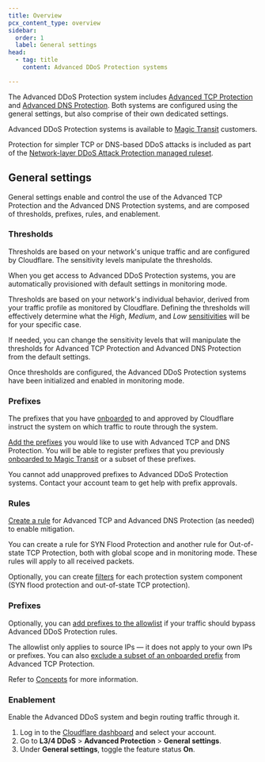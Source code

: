 ```yaml
---
title: Overview
pcx_content_type: overview
sidebar:
  order: 1
  label: General settings
head:
  - tag: title
    content: Advanced DDoS Protection systems

---
```



The Advanced DDoS Protection system includes [Advanced TCP Protection](/ddos-protection/advanced-ddos-systems/overview/advanced-tcp-protection/) and [Advanced DNS Protection](/ddos-protection/advanced-ddos-systems/overview/advanced-dns-protection/). Both systems are configured using the general settings, but also comprise of their own dedicated settings.

Advanced DDoS Protection systems is available to [Magic Transit](/magic-transit/) customers.

Protection for simpler TCP or DNS-based DDoS attacks is included as part of the [Network-layer DDoS Attack Protection managed ruleset](/ddos-protection/managed-rulesets/network/).

## General settings

General settings enable and control the use of the Advanced TCP Protection and the Advanced DNS Protection systems, and are composed of thresholds, prefixes, rules, and enablement.

### Thresholds

Thresholds are based on your network's unique traffic and are configured by Cloudflare. The sensitivity levels manipulate the thresholds.

When you get access to Advanced DDoS Protection systems, you are automatically provisioned with default settings in monitoring mode. 

Thresholds are based on your network's individual behavior, derived from your traffic profile as monitored by Cloudflare. Defining the thresholds will effectively determine what the _High_, _Medium_, and _Low_ [sensitivities](/ddos-protection/advanced-ddos-systems/concepts/#burst-sensitivity) will be for your specific case.

If needed, you can change the sensitivity levels that will manipulate the thresholds for Advanced TCP Protection and Advanced DNS Protection from the default settings. 

Once thresholds are configured, the Advanced DDoS Protection systems have been initialized and enabled in monitoring mode.

### Prefixes

The prefixes that you have [onboarded](/magic-transit/how-to/advertise-prefixes/) to and approved by Cloudflare instruct the system on which traffic to route through the system.

[Add the prefixes](/ddos-protection/advanced-ddos-systems/how-to/add-prefix/) you would like to use with Advanced TCP and DNS Protection. You will be able to register prefixes that you previously [onboarded to Magic Transit](/magic-transit/how-to/advertise-prefixes/) or a subset of these prefixes.

You cannot add unapproved prefixes to Advanced DDoS Protection systems. Contact your account team to get help with prefix approvals.

### Rules

[Create a rule](/ddos-protection/advanced-ddos-systems/how-to/create-rule/) for Advanced TCP and Advanced DNS Protection (as needed) to enable mitigation. 

You can create a rule for SYN Flood Protection and another rule for Out-of-state TCP Protection, both with global scope and in monitoring mode. These rules will apply to all received <GlossaryTooltip term="data packet">packets</GlossaryTooltip>.

Optionally, you can create [filters](/ddos-protection/advanced-ddos-systems/concepts/#filter) for each protection system component (SYN flood protection and out-of-state TCP protection). <Render file="atp-filter-definition" />

### Prefixes

Optionally, you can [add prefixes to the allowlist](/ddos-protection/advanced-ddos-systems/how-to/add-prefix-allowlist/) if your traffic should bypass Advanced DDoS Protection rules.

The <GlossaryTooltip term="allowlist">allowlist</GlossaryTooltip> only applies to source IPs — it does not apply to your own IPs or prefixes. You can also [exclude a subset of an onboarded prefix](/ddos-protection/advanced-ddos-systems/how-to/exclude-prefix/) from Advanced TCP Protection.

Refer to [Concepts](/ddos-protection/advanced-ddos-systems/concepts/) for more information.

### Enablement

Enable the Advanced DDoS system and begin routing traffic through it.

1. Log in to the [Cloudflare dashboard](https://dash.cloudflare.com/) and select your account.
2. Go to **L3/4 DDoS** > **Advanced Protection** > **General settings**.
3. Under **General settings**, toggle the feature status **On**.